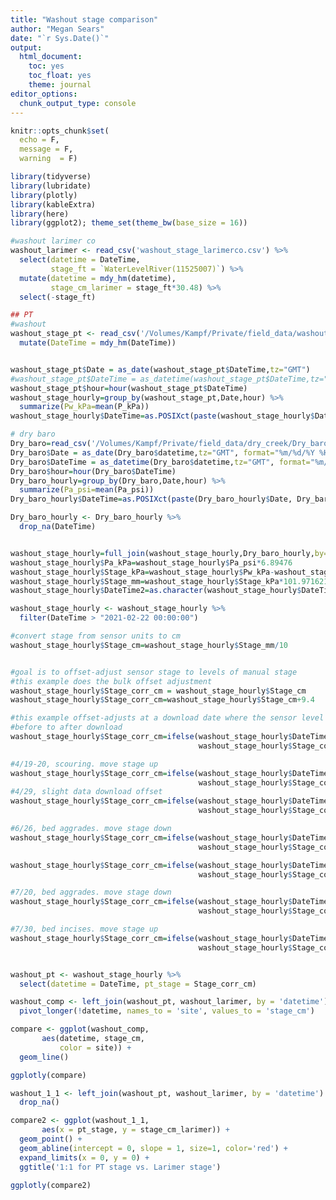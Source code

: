```yaml
---
title: "Washout stage comparison"
author: "Megan Sears"
date: "`r Sys.Date()`"
output:
  html_document:
    toc: yes
    toc_float: yes
    theme: journal
editor_options:
  chunk_output_type: console
---
```


```r
knitr::opts_chunk$set(
  echo = F,
  message = F, 
  warning  = F)

library(tidyverse)
library(lubridate)
library(plotly)
library(kableExtra)
library(here)
library(ggplot2); theme_set(theme_bw(base_size = 16))

```

```r

#washout larimer co
washout_larimer <- read_csv('washout_stage_larimerco.csv') %>%
  select(datetime = DateTime,
         stage_ft = `WaterLevelRiver(11525007)`) %>%
  mutate(datetime = mdy_hm(datetime),
         stage_cm_larimer = stage_ft*30.48) %>%
  select(-stage_ft)

## PT
#washout
washout_stage_pt <- read_csv('/Volumes/Kampf/Private/field_data/washout_stage_composite.csv') %>%
  mutate(DateTime = mdy_hm(DateTime))


washout_stage_pt$Date = as_date(washout_stage_pt$DateTime,tz="GMT")
#washout_stage_pt$DateTime = as_datetime(washout_stage_pt$DateTime,tz="GMT", format="%m/%d/%Y %H:%M")
washout_stage_pt$hour=hour(washout_stage_pt$DateTime)
washout_stage_hourly=group_by(washout_stage_pt,Date,hour) %>%
  summarize(Pw_kPa=mean(P_kPa))
washout_stage_hourly$DateTime=as.POSIXct(paste(washout_stage_hourly$Date, washout_stage_hourly$hour), format="%Y-%m-%d %H")

# dry baro
Dry_baro=read_csv('/Volumes/Kampf/Private/field_data/dry_creek/Dry_baro_composite.csv')
Dry_baro$Date = as_date(Dry_baro$datetime,tz="GMT", format="%m/%d/%Y %H:%M")
Dry_baro$DateTime = as_datetime(Dry_baro$datetime,tz="GMT", format="%m/%d/%Y %H:%M")
Dry_baro$hour=hour(Dry_baro$DateTime)
Dry_baro_hourly=group_by(Dry_baro,Date,hour) %>%
  summarize(Pa_psi=mean(Pa_psi))
Dry_baro_hourly$DateTime=as.POSIXct(paste(Dry_baro_hourly$Date, Dry_baro_hourly$hour), format="%Y-%m-%d %H")

Dry_baro_hourly <- Dry_baro_hourly %>%
  drop_na(DateTime)


washout_stage_hourly=full_join(washout_stage_hourly,Dry_baro_hourly,by="DateTime")
washout_stage_hourly$Pa_kPa=washout_stage_hourly$Pa_psi*6.89476
washout_stage_hourly$Stage_kPa=washout_stage_hourly$Pw_kPa-washout_stage_hourly$Pa_kPa
washout_stage_hourly$Stage_mm=washout_stage_hourly$Stage_kPa*101.97162129779
washout_stage_hourly$DateTime2=as.character(washout_stage_hourly$DateTime)

washout_stage_hourly <- washout_stage_hourly %>%
  filter(DateTime > "2021-02-22 00:00:00")

#convert stage from sensor units to cm
washout_stage_hourly$Stage_cm=washout_stage_hourly$Stage_mm/10


#goal is to offset-adjust sensor stage to levels of manual stage
#this example does the bulk offset adjustment
washout_stage_hourly$Stage_corr_cm = washout_stage_hourly$Stage_cm
washout_stage_hourly$Stage_corr_cm=washout_stage_hourly$Stage_cm+9.4

#this example offset-adjusts at a download date where the sensor level changed from 
#before to after download
washout_stage_hourly$Stage_corr_cm=ifelse(washout_stage_hourly$DateTime>'2021-04-08 12:00:00',
                                          washout_stage_hourly$Stage_corr_cm-5,washout_stage_hourly$Stage_corr_cm)

#4/19-20, scouring. move stage up
washout_stage_hourly$Stage_corr_cm=ifelse(washout_stage_hourly$DateTime>'2021-04-20 01:00:00',
                                          washout_stage_hourly$Stage_corr_cm+6,washout_stage_hourly$Stage_corr_cm)
#4/29, slight data download offset
washout_stage_hourly$Stage_corr_cm=ifelse(washout_stage_hourly$DateTime>'2021-04-29 23:00:00',
                                          washout_stage_hourly$Stage_corr_cm-1,washout_stage_hourly$Stage_corr_cm)

#6/26, bed aggrades. move stage down
washout_stage_hourly$Stage_corr_cm=ifelse(washout_stage_hourly$DateTime>'2021-06-25 15:00:00',
                                          washout_stage_hourly$Stage_corr_cm-1,washout_stage_hourly$Stage_corr_cm)

washout_stage_hourly$Stage_corr_cm=ifelse(washout_stage_hourly$DateTime>'2021-07-12 15:00:00',
                                          washout_stage_hourly$Stage_corr_cm-3,washout_stage_hourly$Stage_corr_cm)

#7/20, bed aggrades. move stage down
washout_stage_hourly$Stage_corr_cm=ifelse(washout_stage_hourly$DateTime>'2021-07-20 15:00:00',
                                          washout_stage_hourly$Stage_corr_cm-1,washout_stage_hourly$Stage_corr_cm)

#7/30, bed incises. move stage up
washout_stage_hourly$Stage_corr_cm=ifelse(washout_stage_hourly$DateTime>'2021-07-31 05:00:00',
                                          washout_stage_hourly$Stage_corr_cm+3,washout_stage_hourly$Stage_corr_cm)


washout_pt <- washout_stage_hourly %>%
  select(datetime = DateTime, pt_stage = Stage_corr_cm)

washout_comp <- left_join(washout_pt, washout_larimer, by = 'datetime') %>%
  pivot_longer(!datetime, names_to = 'site', values_to = 'stage_cm')

compare <- ggplot(washout_comp,
       aes(datetime, stage_cm,
           color = site)) +
  geom_line()

ggplotly(compare)

washout_1_1 <- left_join(washout_pt, washout_larimer, by = 'datetime') %>%
  drop_na()

compare2 <- ggplot(washout_1_1,
       aes(x = pt_stage, y = stage_cm_larimer)) +
  geom_point() +
  geom_abline(intercept = 0, slope = 1, size=1, color='red') +
  expand_limits(x = 0, y = 0) +
  ggtitle('1:1 for PT stage vs. Larimer stage')

ggplotly(compare2)

```

